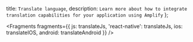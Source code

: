   title: `Translate language`,
  description: `Learn more about how to integrate translation capabilities for your application using Amplify`
};


<Fragments
  fragments={{
    js: translateJs,
    'react-native': translateJs,
    ios: translateIOS,
    android: translateAndroid
  }}
/>
